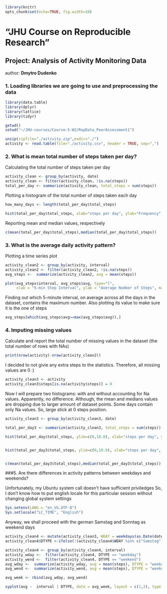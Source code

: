

```r
library(knitr)
opts_chunk$set(echo=TRUE, fig.width=10)
```

# "**JHU Course on Reproducible Research**"
## **Project: Analysis of Activity Monitoring Data**
 author: **Dmytro Dudenko**

### 1. Loading libraries we are going to use and preprocessing the data

```r

library(data.table)
library(dplyr)
library(lattice)
library(tidyr)

getwd()
setwd("~/JHU-courses/Course-5-W2/RepData_PeerAssessment1")

unzip(zipfile="./activity.zip",exdir="./")
activity <- read.table(file="./activity.csv", header = TRUE, sep=",")

```

### 2. What is mean total number of steps taken per day?


Calculating the total number of steps taken per day

```r
activity_clean <- group_by(activity, date)
activity_clean <- filter(activity_clean, !is.na(steps))
total_per_day <- summarize(activity_clean, total_steps = sum(steps))
```
Plotting a histogram of the total number of steps taken each day
```r
how_many_days <- length(total_per_day$total_steps)

hist(total_per_day$total_steps, xlab="steps per day", ylab="Frequency", breaks = how_many_days, col="blue", main="Histogram of the total number of steps taken each day")

```
Reporting mean and median values, respectively
```r
c(mean(total_per_day$total_steps),median(total_per_day$total_steps))

```

### 3. What is the average daily activity pattern?

Plotting a time series plot
```r
activity_clean2 <- group_by(activity, interval)
activity_clean2 <- filter(activity_clean2, !is.na(steps))
avg_steps <-  summarize(activity_clean2, avg = mean(steps))

plot(avg_steps$interval, avg_steps$avg, type="l",
     xlab = "5-min Step Interval", ylab = "Average Number of Steps", main = "The Average Daily Activity Pattern",  col ="blue")
```
Finding out which 5-minute interval, on average across all the days in the dataset, contains the maximum number. Also plotting its value to make sure it is the one
of steps
```r
avg_steps[which(avg_steps$avg==max(avg_steps$avg)),]
```
### 4. Imputing missing values

 Calculate and report the total number of missing values in the dataset
 (the total number of rows with NAs)
```r
print(nrow(activity)-nrow(activity_clean2))
```

I decided to not givie any extra steps to the statistics.
Therefore, all missing values are 0 :)

```r

activity_clean3 <- activity
activity_clean3$steps[is.na(activity$steps)] = 0

```

Now I will prepare two histograms: with and without accounting for Na values.
Apparently, no difference. Although, the mean and medians values are dropping due to larger amount of dataset points.
Some days contain only Na values. So, large stick at 0 steps position.

```r
activity_clean3 <- group_by(activity_clean3, date)

total_per_day3 <- summarize(activity_clean3, total_steps = sum(steps))

hist(total_per_day$total_steps, ylim=c(0,10.0), xlab="steps per day", ylab="Frequency", breaks = how_many_days, col="blue", main="Histogram of the total number of steps taken each day")


hist(total_per_day3$total_steps, ylim=c(0,10.0), xlab="steps per day", ylab="Frequency", breaks = how_many_days, col="blue", main="Histogram of the total number of steps taken each day")


c(mean(total_per_day3$total_steps),median(total_per_day3$total_steps))


```


###5. Are there differences in activity patterns between weekdays and weekends?

Unfortunately, my Ubuntu system call doesn't have sufficient priviledges
So, I don't know how to put english locale for this particular session without changing global system settings

```r

Sys.setenv(LANG = "en_US.UTF-8")
Sys.setlocale("LC_TIME", "English")

```

Anyway, we shall proceed with the german Samstag and Sonntag as weekend days

```r

activity_clean4 <- mutate(activity_clean3, WDAY = weekdays(as.Date(date)))
activity_clean4$DTYPE <-ifelse(!(activity_clean4$WDAY %in% c("Samstag","Sonntag")), "weekday", "weekend")

activity_clean4 <- group_by(activity_clean4, interval)
activity_wday <-  filter(activity_clean4, DTYPE == "weekday")
activity_wend <-  filter(activity_clean4, DTYPE == "weekend")
avg_wday <-  summarize(activity_wday, avg = mean(steps), DTYPE = "weekday")
avg_wend <-  summarize(activity_wend, avg = mean(steps), DTYPE = "weekend")

avg_week <- rbind(avg_wday, avg_wend)

xyplot(avg ~  interval | DTYPE, data = avg_week, layout = c(1,2), type ="l", ylab="Number of Steps")
```
